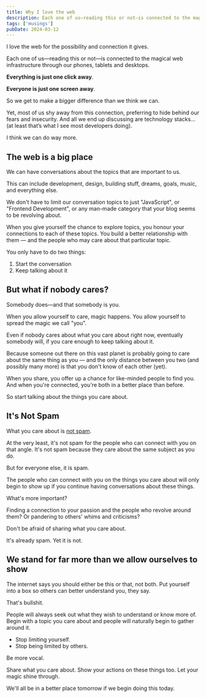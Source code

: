 ```yaml
---
title: Why I love the web
description: Each one of us—reading this or not—is connected to the magical web infrastructure through our phones, tablets and desktops.
tags: ['musings']
pubDate: 2024-03-12
---
```


I love the web for the possibility and connection it gives.

Each one of us—reading this or not—is connected to the magical web infrastructure through our phones, tablets and desktops.

**Everything is just one click away**.

**Everyone is just one screen away**.

So we get to make a bigger difference than we think we can.

Yet, most of us shy away from this connection, preferring to hide behind our fears and insecurity. And all we end up discussing are technology stacks… (at least that’s what I see most developers doing).

I think we can do way more.

## The web is a big place

We can have conversations about the topics that are important to us.

This can include development, design, building stuff, dreams, goals, music, and everything else.

We don't have to limit our conversation topics to just "JavaScript", or "Frontend Development", or any man-made category that your blog seems to be revolving about.

When you give yourself the chance to explore topics, you honour your connections to each of these topics. You build a better relationship with them — and the people who may care about that particular topic.

You only have to do two things:

1. Start the conversation
2. Keep talking about it

## But what if nobody cares?

Somebody does—and that somebody is you.

When you allow yourself to care, magic happens. You allow yourself to spread the magic we call "you".

Even if nobody cares about what you care about right now, eventually somebody will, if you care enough to keep talking about it.

Because someone out there on this vast planet is probably going to care about the same thing as you — and the only distance between you two (and possibly many more) is that you don't know of each other (yet).

When you share, you offer up a chance for like-minded people to find you. And when you're connected, you're both in a better place than before.

So start talking about the things you care about.

## It's Not Spam

What you care about is [not spam](/articles/on-spam/).

At the very least, it's not spam for the people who can connect with you on that angle. It's not spam because they care about the same subject as you do.

But for everyone else, it is spam.

The people who can connect with you on the things you care about will only begin to show up if you continue having conversations about these things.

What's more important?

Finding a connection to your passion and the people who revolve around them? Or pandering to others' whims and criticisms?

Don't be afraid of sharing what you care about.

It's already spam. Yet it is not.

## We stand for far more than we allow ourselves to show

The internet says you should either be this or that, not both. Put yourself into a box so others can better understand you, they say.

That's bullshit.

People will always seek out what they wish to understand or know more of. Begin with a topic you care about and people will naturally begin to gather around it.

- Stop limiting yourself.
- Stop being limited by others.

Be more vocal.

Share what you care about. Show your actions on these things too. Let your magic shine through.

We'll all be in a better place tomorrow if we begin doing this today.
